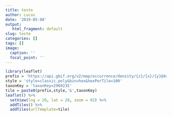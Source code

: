 ```yaml
---
title: teste
author: Lucas
date: '2019-05-08'
output:
   html_fragment: default
slug: teste
categories: []
tags: []
image:
  caption: ''
  focal_point: ''
---
```

```r
library(leaflet)
prefix = 'https://api.gbif.org/v2/map/occurrence/density/{z}/{x}/{y}@4x.png?'
style = 'style=classic.poly&bin=hex&hexPerTile=100'
taxonKey = 'taxonKey=2969235'
tile = paste0(prefix,style,'&',taxonKey)
leaflet() %>%
  setView(lng = 20, lat = 20, zoom = 02) %>%
  addTiles() %>%  
  addTiles(urlTemplate=tile)
```
